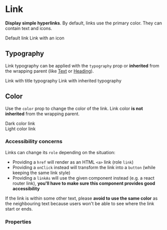 
# Link

**Display simple hyperlinks**.
By default, links use the primary color. They can contain text and icons.

<DemoBlock orientation="horizontal" vAlign="space-evenly" wrap>
    <Link href="#">Default link</Link>
    <Link href="#">
        <Icon icon={mdiPencil} /> Link with an icon
    </Link>
</DemoBlock>

## Typography

Link typography can be applied with the `typography` prop or **inherited** from the wrapping parent (like [Text](/product/components/text/) or [Heading](/product/components/heading/)).

<DemoBlock orientation="horizontal" vAlign="space-evenly" wrap>
    <Link href="#" typography="title">
        Link with title <Icon icon={mdiTypewriter}/> typography
    </Link>
    <Heading as="h2">
        <Link href="#">
            Link with inherited <Icon icon={mdiTypewriter}/> typography
        </Link>
    </Heading>
</DemoBlock>

## Color

Use the `color` prop to change the color of the link. Link color **is not inherited** from the wrapping parent.

<DemoBlock orientation="horizontal" vAlign="space-evenly" wrap>
    <Link href="#" color="dark">
        Dark color link
    </Link>
    <div className="lumx-spacing-padding lumx-color-background-dark-N">
        <Link href="#" color="light">
            Light color link
        </Link>
    </div>
</DemoBlock>

### Accessibility concerns

Links can change its `role` depending on the situation:
- Providing a `href` will render as an HTML `<a>` link (role `link`)
- Providing a `onClick` instead will transform the link into a `button` (while keeping the same link style)
- Providing a `linkAs` will use the given component instead (e.g. a react router link), **you'll have to make sure this component provides good accessibility**

If the link is within some other text, please **avoid to use the same color** as the neighbouring text because users won't be able to see where the link start or ends.

### Properties

<PropTable component="Link" />
